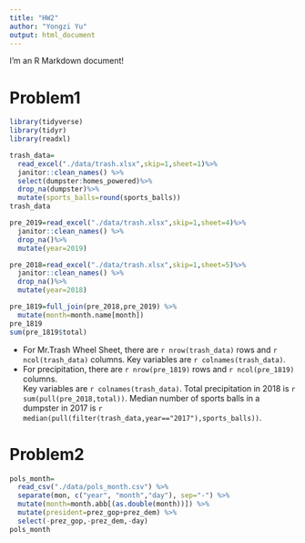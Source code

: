 ```yaml
---
title: "HW2"
author: "Yongzi Yu"
output: html_document
---
```


I'm an R Markdown document! 

# Problem1

```r
library(tidyverse)
library(tidyr)
library(readxl)

trash_data= 
  read_excel("./data/trash.xlsx",skip=1,sheet=1)%>%
  janitor::clean_names() %>%
  select(dumpster:homes_powered)%>%
  drop_na(dumpster)%>%
  mutate(sports_balls=round(sports_balls))
trash_data

pre_2019=read_excel("./data/trash.xlsx",skip=1,sheet=4)%>%
  janitor::clean_names() %>%
  drop_na()%>%
  mutate(year=2019)

pre_2018=read_excel("./data/trash.xlsx",skip=1,sheet=5)%>%
  janitor::clean_names() %>%
  drop_na()%>%
  mutate(year=2018)

pre_1819=full_join(pre_2018,pre_2019) %>%
  mutate(month=month.name[month])
pre_1819
sum(pre_1819$total)
```

- For Mr.Trash Wheel Sheet, there are `r nrow(trash_data)` rows and `r ncol(trash_data)` columns.    Key variables are `r colnames(trash_data)`.  
- For precipitation, there are `r nrow(pre_1819)` rows and `r ncol(pre_1819)` columns.  
Key variables are `r colnames(trash_data)`.  Total precipitation in 2018 is `r sum(pull(pre_2018,total))`.  Median number of sports balls in a dumpster in 2017 is `r median(pull(filter(trash_data,year=="2017"),sports_balls))`.

# Problem2
```r
pols_month= 
  read_csv("./data/pols_month.csv") %>%
  separate(mon, c("year", "month","day"), sep="-") %>%
  mutate(month=month.abb[(as.double(month))]) %>%
  mutate(president=prez_gop+prez_dem) %>%
  select(-prez_gop,-prez_dem,-day)
pols_month
```